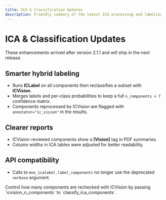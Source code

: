 ```yaml
---
title: ICA & Classification Updates
description: Friendly summary of the latest ICA processing and labeling improvements.
---
```


# ICA & Classification Updates

<Note>
These enhancements arrived after version 2.1.1 and will ship in the next release.
</Note>

## Smarter hybrid labeling
- Runs **ICLabel** on all components then reclassifies a subset with **ICVision**.
- Merges labels and per-class probabilities to keep a full `n_components × 7` confidence matrix.
- Components reprocessed by ICVision are flagged with `annotator="ic_vision"` in the results.

## Clearer reports
- ICVision-reviewed components show a **[Vision]** tag in PDF summaries.
- Column widths in ICA tables were adjusted for better readability.

## API compatibility
- Calls to `mne_icalabel.label_components` no longer use the deprecated `verbose` argument.

<Tip>
Control how many components are rechecked with ICVision by passing `icvision_n_components` to `classify_ica_components`.
</Tip>
